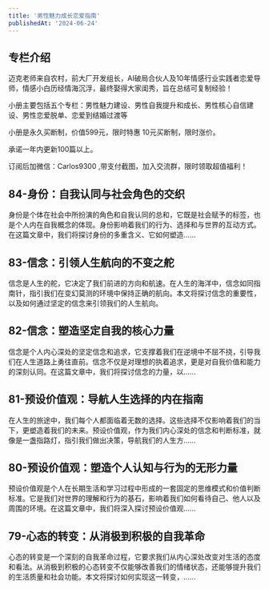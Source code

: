 ```yaml
---
title: '男性魅力成长恋爱指南'
publishedAt: '2024-06-24'
---
```


## 专栏介绍

迈克老师来自农村，前大厂开发组长，AI破局合伙人及10年情感行业实践者恋爱导师，情感小白历经情海沉浮，最终娶得大家闺秀，旨在总结可复制经验！  
  
小册主要包括五个专栏：男性魅力建设、男性自我提升和成长、男性核心自信建设、男性恋爱脱单、恋爱到结婚过渡等  
  
小册是永久买断制，价值599元，限时特惠 10元买断制，限时涨价。  
  
承诺一年内更新100篇以上。  
  
订阅后加微信：Carlos9300 ,带支付截图，加入交流群，限时领取超值福利！

## 84-身份：自我认同与社会角色的交织
身份是个体在社会中所扮演的角色和自我认同的总和，它既是社会赋予的标签，也是个人内在自我概念的体现。身份影响着我们的行为、选择和与世界的互动方式。在这篇文章中，我们将探讨身份的多重含义、它如何塑造......

## 83-信念：引领人生航向的不变之舵
信念是人生的舵，它决定了我们前进的方向和航速。在人生的海洋中，信念如同指南针，指引我们在变幻莫测的环境中保持正确的航向。本文将探讨信念的重要性，以及如何通过坚定的信念来引领我们的人生航向。

## 82-信念：塑造坚定自我的核心力量
信念是个人内心深处的坚定信念和追求，它支撑着我们在逆境中不屈不挠，引导我们在人生道路上勇往直前。信念不仅是对理想的执着追求，更是对自我价值和能力的深刻认同。在这篇文章中，我们将探讨信念的力量，以......

## 81-预设价值观：导航人生选择的内在指南
在人生的旅途中，我们每个人都面临着无数的选择。这些选择不仅影响着我们的当下，更塑造着我们的未来。预设价值观，作为我们内心深处的信念和判断标准，就像是一盏指路灯，指引我们做出决策，导航我们的人生方......

## 80-预设价值观：塑造个人认知与行为的无形力量
预设价值观是个人在长期生活和学习过程中形成的一套固定的思维模式和价值判断标准。它是我们对世界的理解和行为的基石，影响着我们如何看待自己、他人以及周围的环境。在这篇文章中，我们将深入探讨预设价值观......

## 79-心态的转变：从消极到积极的自我革命
心态的转变是一个深刻的自我革命过程，它要求我们从内心深处改变对生活的态度和看法。从消极到积极的心态转变不仅能够改善我们的情绪状态，还能够提升我们的生活质量和社会功能。本文将探讨如何实现这一转变，......

